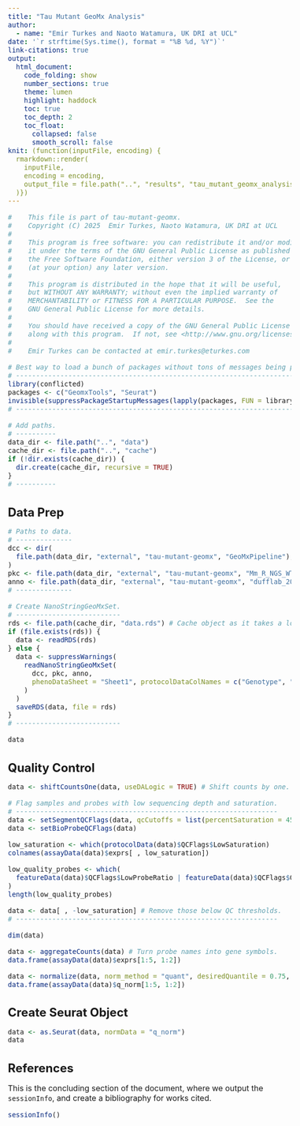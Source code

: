 ```yaml
---
title: "Tau Mutant GeoMx Analysis"
author:
  - name: "Emir Turkes and Naoto Watamura, UK DRI at UCL"
date: '`r strftime(Sys.time(), format = "%B %d, %Y")`'
link-citations: true
output:
  html_document:
    code_folding: show
    number_sections: true
    theme: lumen
    highlight: haddock
    toc: true
    toc_depth: 2
    toc_float:
      collapsed: false
      smooth_scroll: false
knit: (function(inputFile, encoding) {
  rmarkdown::render(
    inputFile,
    encoding = encoding,
    output_file = file.path("..", "results", "tau_mutant_geomx_analysis.html")
  )})
---
```


<style type="text/css">
body {font-size: 16px;}
h1.title {font-size: 35px;}
h1 {font-size: 24px;}
h2 {font-size: 22px;}
.toc-content {padding-left: 0px; padding-right: 0px;}
div.tocify {width: 100%;}
.tocify-subheader .tocify-item {
  font-size: 0.95em; padding-left: 25px; text-indent: 0;
}
div.main-container {max-width: none; width: 100%;}
</style>

```r
#    This file is part of tau-mutant-geomx.
#    Copyright (C) 2025  Emir Turkes, Naoto Watamura, UK DRI at UCL
#
#    This program is free software: you can redistribute it and/or modify
#    it under the terms of the GNU General Public License as published by
#    the Free Software Foundation, either version 3 of the License, or
#    (at your option) any later version.
#
#    This program is distributed in the hope that it will be useful,
#    but WITHOUT ANY WARRANTY; without even the implied warranty of
#    MERCHANTABILITY or FITNESS FOR A PARTICULAR PURPOSE.  See the
#    GNU General Public License for more details.
#
#    You should have received a copy of the GNU General Public License
#    along with this program.  If not, see <http://www.gnu.org/licenses/>.
#
#    Emir Turkes can be contacted at emir.turkes@eturkes.com

# Best way to load a bunch of packages without tons of messages being produced.
# -----------------------------------------------------------------------------
library(conflicted)
packages <- c("GeomxTools", "Seurat")
invisible(suppressPackageStartupMessages(lapply(packages, FUN = library, character.only = TRUE)))
# -----------------------------------------------------------------------------

# Add paths.
# ----------
data_dir <- file.path("..", "data")
cache_dir <- file.path("..", "cache")
if (!dir.exists(cache_dir)) {
  dir.create(cache_dir, recursive = TRUE)
}
# ----------
```

# Data Prep

```r
# Paths to data.
# --------------
dcc <- dir(
  file.path(data_dir, "external", "tau-mutant-geomx", "GeoMxPipeline"), pattern = ".dcc$", full.names = TRUE
)
pkc <- file.path(data_dir, "external", "tau-mutant-geomx", "Mm_R_NGS_WTA_v1.0.pkc")
anno <- file.path(data_dir, "external", "tau-mutant-geomx", "dufflab_20241126T1146", "AnalysisSampleSheet.xlsx")
# --------------

# Create NanoStringGeoMxSet.
# --------------------------
rds <- file.path(cache_dir, "data.rds") # Cache object as it takes a long time to create.
if (file.exists(rds)) {
  data <- readRDS(rds)
} else {
  data <- suppressWarnings(
    readNanoStringGeoMxSet(
      dcc, pkc, anno,
      phenoDataSheet = "Sheet1", protocolDataColNames = c("Genotype", "Bio_Rep", "Tech_Rep", "Slide_Rep")
    )
  )
  saveRDS(data, file = rds)
}
# --------------------------

data
```

# Quality Control

```r
data <- shiftCountsOne(data, useDALogic = TRUE) # Shift counts by one.

# Flag samples and probes with low sequencing depth and saturation.
# -----------------------------------------------------------------
data <- setSegmentQCFlags(data, qcCutoffs = list(percentSaturation = 45))
data <- setBioProbeQCFlags(data)

low_saturation <- which(protocolData(data)$QCFlags$LowSaturation)
colnames(assayData(data)$exprs[ , low_saturation])

low_quality_probes <- which(
  featureData(data)$QCFlags$LowProbeRatio | featureData(data)$QCFlags$GlobalGrubbsOutlier
)
length(low_quality_probes)

data <- data[ , -low_saturation] # Remove those below QC thresholds.
# -----------------------------------------------------------------

dim(data)

data <- aggregateCounts(data) # Turn probe names into gene symbols.
data.frame(assayData(data)$exprs[1:5, 1:2])

data <- normalize(data, norm_method = "quant", desiredQuantile = 0.75, toElt = "q_norm") # Normalize data.
data.frame(assayData(data)$q_norm[1:5, 1:2])
```

# Create Seurat Object

```r
data <- as.Seurat(data, normData = "q_norm")
data
```

# References

This is the concluding section of the document, where we output the `sessionInfo`, and create a bibliography for works cited.

```r
sessionInfo()
```
